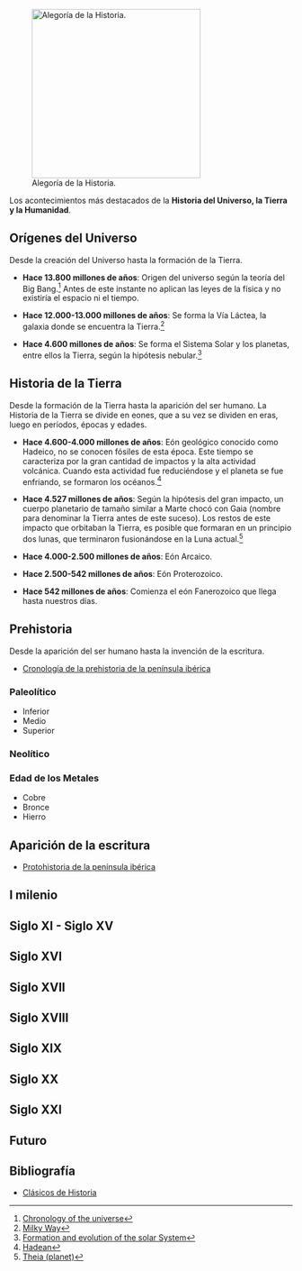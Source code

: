 {{header|1=Historia}}
{{historia}}
[[File:historia.jpg|thumb|right|300px|Alegoría de la Historia.]]

Los acontecimientos más destacados de la '''Historia del Universo, la Tierra y la Humanidad'''.

== Orígenes del Universo ==

Desde la creación del Universo hasta la formación de la Tierra.

* '''Hace 13.800 millones de años''': Origen del universo según la teoría del Big Bang.<ref>[https://en.wikipedia.org/wiki/Chronology_of_the_universe Chronology of the universe]</ref> Antes de este instante no aplican las leyes de la física y no existiría el espacio ni el tiempo.

* '''Hace 12.000-13.000 millones de años''': Se forma la Vía Láctea, la galaxia donde se encuentra la Tierra.<ref>[https://en.wikipedia.org/wiki/Milky_Way#Formation Milky Way]</ref>

* '''Hace 4.600 millones de años''': Se forma el Sistema Solar y los planetas, entre ellos la Tierra, según la hipótesis nebular.<ref>[https://en.wikipedia.org/wiki/Formation_and_evolution_of_the_Solar_System Formation and evolution of the solar System]</ref>

== Historia de la Tierra ==

Desde la formación de la Tierra hasta la aparición del ser humano. La Historia de la Tierra se divide en eones, que a su vez se dividen en eras, luego en períodos, épocas y edades. 

* '''Hace 4.600-4.000 millones de años''': Eón geológico conocido como Hadeico, no se conocen fósiles de esta época. Este tiempo se caracteriza por la gran cantidad de impactos y la alta actividad volcánica. Cuando esta actividad fue reduciéndose y el planeta se fue enfriando, se formaron los océanos.<ref>[https://en.wikipedia.org/wiki/Hadean Hadean]</ref>

* '''Hace 4.527 millones de años''': Según la hipótesis del gran impacto, un cuerpo planetario de tamaño similar a Marte chocó con Gaia (nombre para denominar la Tierra antes de este suceso). Los restos de este impacto que orbitaban la Tierra, es posible que formaran en un principio dos lunas, que terminaron fusionándose en la Luna actual.<ref>[https://en.wikipedia.org/wiki/Theia_(planet) Theia (planet)]</ref>

* '''Hace 4.000-2.500 millones de años''': Eón Arcaico.

* '''Hace 2.500-542 millones de años''': Eón Proterozoico.

* '''Hace 542 millones de años''': Comienza el eón Fanerozoico que llega hasta nuestros días.

<!--

The Hadean eon represents the time before a reliable (fossil) record of life; it began with the formation of the planet and ended 4.0 billion years ago. The following Archean and Proterozoic eons produced the beginnings of life on Earth and its earliest evolution. The succeeding eon is the Phanerozoic, divided into three eras: the Palaeozoic, an era of arthropods, fishes, and the first life on land; the Mesozoic, which spanned the rise, reign, and climactic extinction of the non-avian dinosaurs; and the Cenozoic, which saw the rise of mammals. Recognizable humans emerged at most 2 million years ago, a vanishingly small period on the geological scale.

The earliest undisputed evidence of life on Earth dates at least from 3.5 billion years ago,[7][8][9] during the Eoarchean Era, after a geological crust started to solidify following the earlier molten Hadean Eon. There are microbial mat fossils such as stromatolites found in 3.48 billion-year-old sandstone discovered in Western Australia.[10][11][12] Other early physical evidence of a biogenic substance is graphite in 3.7 billion-year-old metasedimentary rocks discovered in southwestern Greenland[13] as well as "remains of biotic life" found in 4.1 billion-year-old rocks in Western Australia.[14][15] According to one of the researchers, "If life arose relatively quickly on Earth … then it could be common in the universe."[14]

Photosynthetic organisms appeared between 3.2 and 2.4 billion years ago and began enriching the atmosphere with oxygen. Life remained mostly small and microscopic until about 580 million years ago, when complex multicellular life arose, developed over time, and culminated in the Cambrian Explosion about 541 million years ago. This sudden diversification of life forms produced most of the major phyla known today, and divided the Proterozoic Eon from the Cambrian Period of the Paleozoic Era. It is estimated that 99 percent of all species that ever lived on Earth, over five billion,[16] have gone extinct.[17][18] Estimates on the number of Earth's current species range from 10 million to 14 million,[19] of which about 1.2 million are documented, but over 86 percent have not been described.[20] However, it was recently claimed that 1 trillion species currently live on Earth, with only one-thousandth of one percent described.[21]

The Earth's crust has constantly changed since its formation, as has life has since its first appearance. Species continue to evolve, taking on new forms, splitting into daughter species, or going extinct in the face of ever-changing physical environments. The process of plate tectonics continues to shape the Earth's continents and oceans and the life they harbor. Human activity is now a dominant force affecting global change, harming the biosphere, the Earth's surface, hydrosphere, and atmosphere with the loss of wild lands, over-exploitation of the oceans, production of greenhouse gases, degradation of the ozone layer, and general degradation of soil, air, and water quality. 

-->

== Prehistoria ==

Desde la aparición del ser humano hasta la invención de la escritura.

* [https://es.wikipedia.org/wiki/Anexo:Cronolog%C3%ADa_de_la_prehistoria_de_la_pen%C3%ADnsula_ib%C3%A9rica Cronología de la prehistoria de la península ibérica]

=== Paleolítico ===

* Inferior
* Medio
* Superior

=== Neolítico ===

=== Edad de los Metales ===

* Cobre
* Bronce
* Hierro

== Aparición de la escritura ==

* [https://es.wikipedia.org/wiki/Protohistoria_de_la_pen%C3%ADnsula_ib%C3%A9rica Protohistoria de la península ibérica]

== I milenio ==

== Siglo XI - Siglo XV ==

== Siglo XVI ==

== Siglo XVII ==

== Siglo XVIII ==

== Siglo XIX ==


== Siglo XX ==


== Siglo XXI ==

== Futuro ==
{{ap|1={{:rootpath}}/futuro/futuro|2=Futuro}}

== Bibliografía ==

* [https://clasicoshistoria.blogspot.com/ Clásicos de Historia]


{{historia}}
{{ramas del saber}}
{{footer}}
